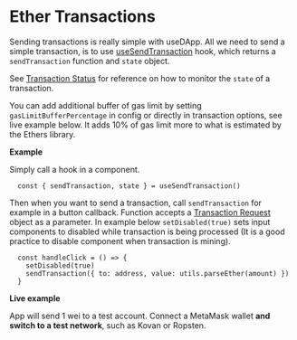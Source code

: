 # Ether Transactions

Sending transactions is really simple with useDApp. All we need to send a simple transaction,
is to use [useSendTransaction](/docs/API%20Reference/Hooks#usesendtransaction) hook, which returns a ``sendTransaction`` function and ``state`` object.

See [Transaction Status](./03-Transaction%20Status.mdx) for reference on how to monitor the `state` of a transaction.

You can add additional buffer of gas limit by setting `gasLimitBufferPercentage` in config or directly in transaction options, see live example below.
It adds 10% of gas limit more to what is estimated by the Ethers library.

**Example**

Simply call a hook in a component.

```tsx
  const { sendTransaction, state } = useSendTransaction()
```

Then when you want to send a transaction, call ``sendTransaction`` for example in a button callback.
Function accepts a [Transaction Request](https://docs.ethers.io/v5/api/providers/types/#providers-TransactionRequest) object as a parameter.
In example below ``setDisabled(true)`` sets input components to disabled while transaction is being processed (It is a good practice to disable component when transaction is mining).

```tsx
  const handleClick = () => {
    setDisabled(true)
    sendTransaction({ to: address, value: utils.parseEther(amount) })
  }
```

**Live example**

App will send 1 wei to a test account.
Connect a MetaMask wallet **and switch to a test network**, such as Kovan or Ropsten.


<ExampleContainer example={SendTransaction}/>
